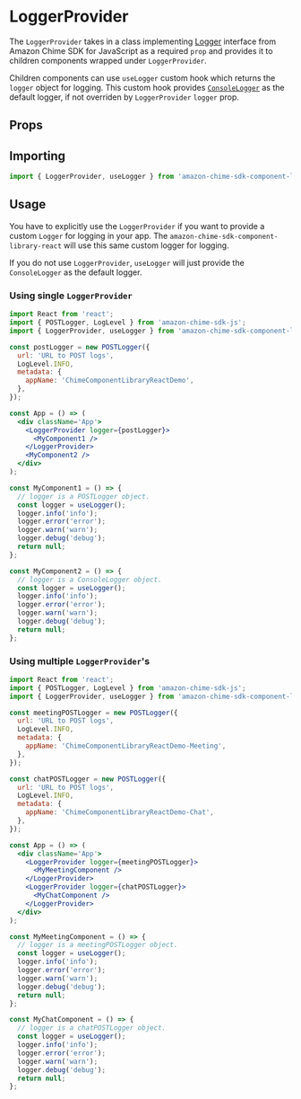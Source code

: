 
<Meta title="SDK Providers/LoggerProvider" />

# LoggerProvider

The `LoggerProvider` takes in a class implementing [Logger](https://aws.github.io/amazon-chime-sdk-js/interfaces/logger.html) interface from Amazon Chime SDK for JavaScript as a required `prop` and provides it to
children components wrapped under `LoggerProvider`.

Children components can use `useLogger` custom hook which returns the `logger` object for logging.
This custom hook provides [`ConsoleLogger`](https://aws.github.io/amazon-chime-sdk-js/classes/consolelogger.html) as the default logger, if not overriden by `LoggerProvider` `logger` prop.

## Props

<ArgTypes of={LoggerProvider} />

## Importing

```jsx
import { LoggerProvider, useLogger } from 'amazon-chime-sdk-component-library-react';
```

## Usage

You have to explicitly use the `LoggerProvider` if you want to provide a custom `Logger` for logging in your app.
The `amazon-chime-sdk-component-library-react` will use this same custom logger for logging.

If you do not use `LoggerProvider`, `useLogger` will just provide the `ConsoleLogger` as the default logger.

### Using single `LoggerProvider`

```jsx
import React from 'react';
import { POSTLogger, LogLevel } from 'amazon-chime-sdk-js';
import { LoggerProvider, useLogger } from 'amazon-chime-sdk-component-library-react';

const postLogger = new POSTLogger({
  url: 'URL to POST logs',
  LogLevel.INFO,
  metadata: {
    appName: 'ChimeComponentLibraryReactDemo',
  },
});

const App = () => (
  <div className='App'>
    <LoggerProvider logger={postLogger}>
      <MyComponent1 />
    </LoggerProvider>
    <MyComponent2 />
  </div>
);

const MyComponent1 = () => {
  // logger is a POSTLogger object.
  const logger = useLogger();
  logger.info('info');
  logger.error('error');
  logger.warn('warn');
  logger.debug('debug');
  return null;
};

const MyComponent2 = () => {
  // logger is a ConsoleLogger object.
  const logger = useLogger();
  logger.info('info');
  logger.error('error');
  logger.warn('warn');
  logger.debug('debug');
  return null;
};
```

### Using multiple `LoggerProvider`'s

```jsx
import React from 'react';
import { POSTLogger, LogLevel } from 'amazon-chime-sdk-js';
import { LoggerProvider, useLogger } from 'amazon-chime-sdk-component-library-react';

const meetingPOSTLogger = new POSTLogger({
  url: 'URL to POST logs',
  LogLevel.INFO,
  metadata: {
    appName: 'ChimeComponentLibraryReactDemo-Meeting',
  },
});

const chatPOSTLogger = new POSTLogger({
  url: 'URL to POST logs',
  LogLevel.INFO,
  metadata: {
    appName: 'ChimeComponentLibraryReactDemo-Chat',
  },
});

const App = () => (
  <div className='App'>
    <LoggerProvider logger={meetingPOSTLogger}>
      <MyMeetingComponent />
    </LoggerProvider>
    <LoggerProvider logger={chatPOSTLogger}>
      <MyChatComponent />
    </LoggerProvider>
  </div>
);

const MyMeetingComponent = () => {
  // logger is a meetingPOSTLogger object.
  const logger = useLogger();
  logger.info('info');
  logger.error('error');
  logger.warn('warn');
  logger.debug('debug');
  return null;
};

const MyChatComponent = () => {
  // logger is a chatPOSTLogger object.
  const logger = useLogger();
  logger.info('info');
  logger.error('error');
  logger.warn('warn');
  logger.debug('debug');
  return null;
};
```